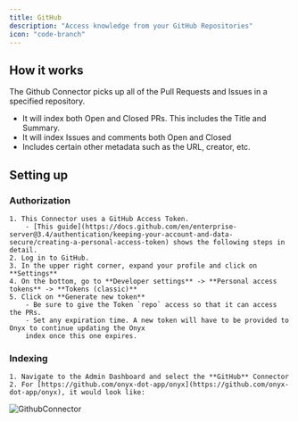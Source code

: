 ```yaml
---
title: GitHub
description: "Access knowledge from your GitHub Repositories"
icon: "code-branch"
---
```


## How it works

The Github Connector picks up all of the Pull Requests and Issues in a specified repository.

- It will index both Open and Closed PRs. This includes the Title and Summary.
- It will index Issues and comments both Open and Closed
- Includes certain other metadata such as the URL, creator, etc.

## Setting up

### Authorization

    1. This Connector uses a GitHub Access Token.
        - [This guide](https://docs.github.com/en/enterprise-server@3.4/authentication/keeping-your-account-and-data-secure/creating-a-personal-access-token) shows the following steps in detail.
    2. Log in to GitHub.
    3. In the upper right corner, expand your profile and click on **Settings**
    4. On the bottom, go to **Developer settings** -> **Personal access tokens** -> **Tokens (classic)**
    5. Click on **Generate new token**
        - Be sure to give the Token `repo` access so that it can access the PRs.
        - Set any expiration time. A new token will have to be provided to Onyx to continue updating the Onyx
        index once this one expires.

### Indexing

    1. Navigate to the Admin Dashboard and select the **GitHub** Connector
    2. For [https://github.com/onyx-dot-app/onyx](https://github.com/onyx-dot-app/onyx), it would look like:

![GithubConnector](/assets/images/connectors/github/GithubConnector.png)
